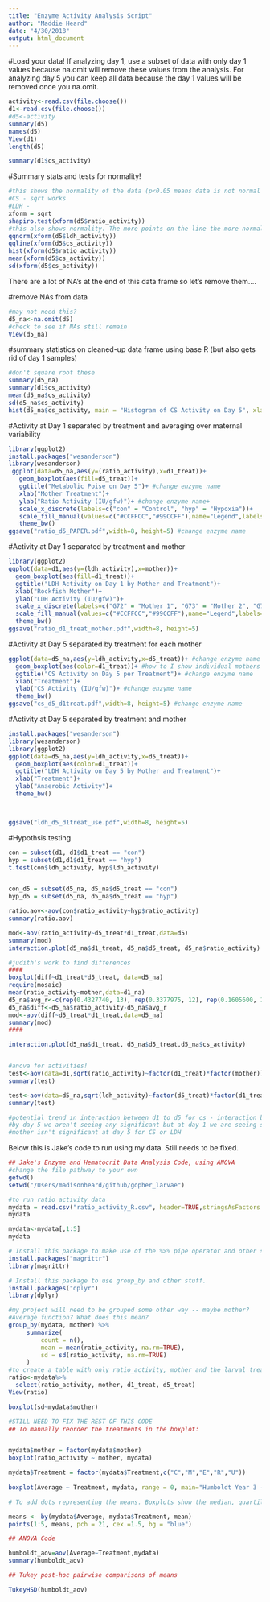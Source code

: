 ```yaml
---
title: "Enzyme Activity Analysis Script"
author: "Maddie Heard"
date: "4/30/2018"
output: html_document
---
```


#Load your data! If analyzing day 1, use a subset of data with only day 1 values because na.omit will remove these values from the analysis. For analyzing day 5 you can keep all data because the day 1 values will be removed once you na.omit.
```r
activity<-read.csv(file.choose())
d1<-read.csv(file.choose())
#d5<-activity
summary(d5)
names(d5)
View(d1)
length(d5)

summary(d1$cs_activity)
```


#Summary stats and tests for normality!
```r
#this shows the normality of the data (p<0.05 means data is not normal - must transform!)
#CS - sqrt works 
#LDH - 
xform = sqrt
shapiro.test(xform(d5$ratio_activity))
#this also shows normality. The more points on the line the more normal data is.
qqnorm(xform(d5$ldh_activity))
qqline(xform(d5$cs_activity))
hist(xform(d5$ratio_activity))
mean(xform(d5$cs_activity))
sd(xform(d5$cs_activity))
```


There are a lot of NA's at the end of this data frame so let's remove them....

#remove NAs from data
```r
#may not need this?
d5_na<-na.omit(d5)
#check to see if NAs still remain
View(d5_na)
```

#summary statistics on cleaned-up data frame using base R (but also gets rid of day 1 samples)
```r
#don't square root these
summary(d5_na)
summary(d1$cs_activity)
mean(d5_na$cs_activity)
sd(d5_na$cs_activity)
hist(d5_na$cs_activity, main = "Histogram of CS Activity on Day 5", xlab="CS Activity (IU/gfw)")
```




#Activity at Day 1 separated by treatment and averaging over maternal variability
```r
library(ggplot2)
install.packages("wesanderson")
library(wesanderson)
 ggplot(data=d5_na,aes(y=(ratio_activity),x=d1_treat))+ 
   geom_boxplot(aes(fill=d5_treat))+
   ggtitle("Metabolic Poise on Day 5")+ #change enzyme name
   xlab("Mother Treatment")+
   ylab("Ratio Activity (IU/gfw)")+ #change enzyme name+
   scale_x_discrete(labels=c("con" = "Control", "hyp" = "Hypoxia"))+
   scale_fill_manual(values=c("#CCFFCC","#99CCFF"),name="Legend",labels=c("Day 5 Control", "Day 5 Hypoxia"))+
   theme_bw()
ggsave("ratio_d5_PAPER.pdf",width=8, height=5) #change enzyme name
```



#Activity at Day 1 separated by treatment and mother
```r
library(ggplot2)
ggplot(data=d1,aes(y=(ldh_activity),x=mother))+
  geom_boxplot(aes(fill=d1_treat))+
  ggtitle("LDH Activity on Day 1 by Mother and Treatment")+
  xlab("Rockfish Mother")+
  ylab("LDH Activity (IU/gfw)")+
  scale_x_discrete(labels=c("G72" = "Mother 1", "G73" = "Mother 2", "G79" = "Mother 3", "G91" = "Mother 4"))+
  scale_fill_manual(values=c("#CCFFCC","#99CCFF"),name="Legend",labels=c("Control", "Hypoxia"))+
  theme_bw()
ggsave("ratio_d1_treat_mother.pdf",width=8, height=5)
```




#Activity at Day 5 separated by treatment for each mother
```r
ggplot(data=d5_na,aes(y=ldh_activity,x=d5_treat))+ #change enzyme name
  geom_boxplot(aes(color=d1_treat))+ #how to I show individual mothers that contirbuted to each treatment?
  ggtitle("CS Activity on Day 5 per Treatment")+ #change enzyme name
  xlab("Treatment")+
  ylab("CS Activity (IU/gfw)")+ #change enzyme name
  theme_bw()
ggsave("cs_d5_d1treat.pdf",width=8, height=5) #change enzyme name
```



#Activity at Day 5 separated by treatment and mother
```r
install.packages("wesanderson")
library(wesanderson)
library(ggplot2)
ggplot(data=d5_na,aes(y=ldh_activity,x=d5_treat))+
  geom_boxplot(aes(color=d1_treat))+
  ggtitle("LDH Activity on Day 5 by Mother and Treatment")+
  xlab("Treatment")+
  ylab("Anaerobic Activity")+
  theme_bw()



ggsave("ldh_d5_d1treat_use.pdf",width=8, height=5)
```


#Hypothsis testing
```r

con = subset(d1, d1$d1_treat == "con")
hyp = subset(d1,d1$d1_treat == "hyp")
t.test(con$ldh_activity, hyp$ldh_activity)


con_d5 = subset(d5_na, d5_na$d5_treat == "con")
hyp_d5 = subset(d5_na, d5_na$d5_treat == "hyp")

ratio.aov<-aov(con$ratio_activity~hyp$ratio_activity)
summary(ratio.aov)

mod<-aov(ratio_activity~d5_treat*d1_treat,data=d5)
summary(mod)
interaction.plot(d5_na$d1_treat, d5_na$d5_treat, d5_na$ratio_activity)

#judith's work to find differences
####
boxplot(diff~d1_treat*d5_treat, data=d5_na)
require(mosaic)
mean(ratio_activity~mother,data=d1_na)
d5_na$avg_r<-c(rep(0.4327740, 13), rep(0.3377975, 12), rep(0.1605600, 11), rep(0.2435607, 8))
d5_na$diff<-d5_na$ratio_activity-d5_na$avg_r
mod<-aov(diff~d5_treat*d1_treat,data=d5_na)
summary(mod)
####

interaction.plot(d5_na$d1_treat, d5_na$d5_treat,d5_na$cs_activity)


#anova for activities!
test<-aov(data=d1,sqrt(ratio_activity)~factor(d1_treat)*factor(mother))
summary(test)

test<-aov(data=d5_na,sqrt(ldh_activity)~factor(d5_treat)*factor(d1_treat))
summary(test)

#potential trend in interaction between d1 to d5 for cs - interaction between timepoints
#by day 5 we aren't seeing any significant but at day 1 we are seeing significance for both cs and ldh 
#mother isn't significant at day 5 for CS or LDH
```
















Below this is Jake's code to run using my data. Still needs to be fixed.

```r
## Jake's Enzyme and Hematocrit Data Analysis Code, using ANOVA
#change the file pathway to your own
getwd()
setwd("/Users/madisonheard/github/gopher_larvae")

#to run ratio activity data
mydata = read.csv("ratio_activity_R.csv", header=TRUE,stringsAsFactors = FALSE)
mydata

mydata<-mydata[,1:5]
mydata
```

```r
# Install this package to make use of the %>% pipe operator and other stuff.
install.packages("magrittr")
library(magrittr)
```


```r

# Install this package to use group_by and other stuff.
install.packages("dplyr")
library(dplyr)

#my project will need to be grouped some other way -- maybe mother?
#Average function? What does this mean?
group_by(mydata, mother) %>%
     summarize(
         count = n(),
         mean = mean(ratio_activity, na.rm=TRUE),
         sd = sd(ratio_activity, na.rm=TRUE)
     )
#to create a table with only ratio_activity, mother and the larval treatment columns
ratio<-mydata%>%
  select(ratio_activity, mother, d1_treat, d5_treat)
View(ratio)

```


```r
boxplot(sd~mydata$mother)
```






```r
#STILL NEED TO FIX THE REST OF THIS CODE
## To manually reorder the treatments in the boxplot:


mydata$mother = factor(mydata$mother)
boxplot(ratio_activity ~ mother, mydata)

mydata$Treatment = factor(mydata$Treatment,c("C","M","E","R","U")) 
    
boxplot(Average ~ Treatment, mydata, range = 0, main="Humboldt Year 3 - Upwelling\nBlack Rockfish Hematocrit", xlab="Treatment",ylab="Hematocrit (Erythrocyte %)",ylim=c(.3,.6))
```


```r
# To add dots representing the means. Boxplots show the median, quartiles and min&max.

means <- by(mydata$Average, mydata$Treatment, mean)
points(1:5, means, pch = 21, cex =1.5, bg = "blue")
```


```r
## ANOVA Code

humboldt_aov=aov(Average~Treatment,mydata)
summary(humboldt_aov)

```

```r
## Tukey post-hoc pairwise comparisons of means

TukeyHSD(humboldt_aov)
```


